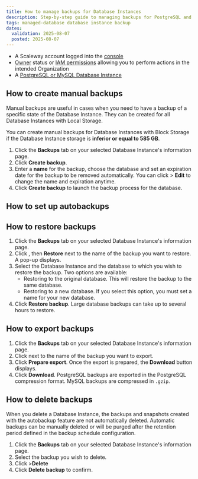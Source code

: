 ```yaml
---
title: How to manage backups for Database Instances
description: Step-by-step guide to managing backups for PostgreSQL and MySQL databases.
tags: managed-database database instance backup
dates:
  validation: 2025-08-07
  posted: 2025-08-07
---
```


<Requirements />

- A Scaleway account logged into the [console](https://account.scaleway.com/?service=elements)
- [Owner](/iam/concepts/#owner) status or [IAM permissions](/iam/concepts/#permission) allowing you to perform actions in the intended Organization
- A [PostgreSQL or MySQL Database Instance](/managed-databases-for-postgresql-and-mysql/quickstart/)

## How to create manual backups

Manual backups are useful in cases when you need to have a backup of a specific state of the Database Instance. They can be created for all Database Instances with Local Storage.

You can create manual backups for Database Instances with Block Storage if the Database Instance storage is **inferior or equal to 585 GB**.

1. Click the **Backups** tab on your selected Database Instance's information page.
2. Click **Create backup**.
3. Enter a **name** for the backup, choose the database and set an expiration date for the backup to be removed automatically.
    <Message type="note">
      You can click <Icon name="more" /> > **Edit** to change the name and expiration anytime.
    </Message>
4. Click **Create backup** to launch the backup process for the database.

## How to set up autobackups

<Autobackups />

## How to restore backups

1. Click the **Backups** tab on your selected Database Instance's information page.
2. Click <Icon name="more" />, then **Restore** next to the name of the backup you want to restore. A pop-up displays.
4. Select the Database Instance and the database to which you wish to restore the backup. Two options are available:
    - Restoring to the original database. This will restore the backup to the same database.
    - Restoring to a new database. If you select this option, you must set a name for your new database.
5. Click **Restore backup**.
    <Message type="note">
      Large database backups can take up to several hours to restore.
    </Message>

## How to export backups

1. Click the **Backups** tab on your selected Database Instance's information page.
2. Click <Icon name="more" /> next to the name of the backup you want to export.
3. Click **Prepare export**. Once the export is prepared, the **Download** button displays.
4. Click **Download**.
    <Message type="note">
      PostgreSQL backups are exported in the PostgreSQL compression format. MySQL backups are compressed in `.gzip`.
    </Message>

## How to delete backups

When you delete a Database Instance, the backups and snapshots created with the autobackup feature are not automatically deleted.
Automatic backups can be manually deleted or will be purged after the retention period defined in the backup schedule configuration.

1. Click the **Backups** tab on your selected Database Instance's information page.
2. Select the backup you wish to delete.
3. Click <Icon name="more" /> >**Delete**
4. Click **Delete backup** to confirm.